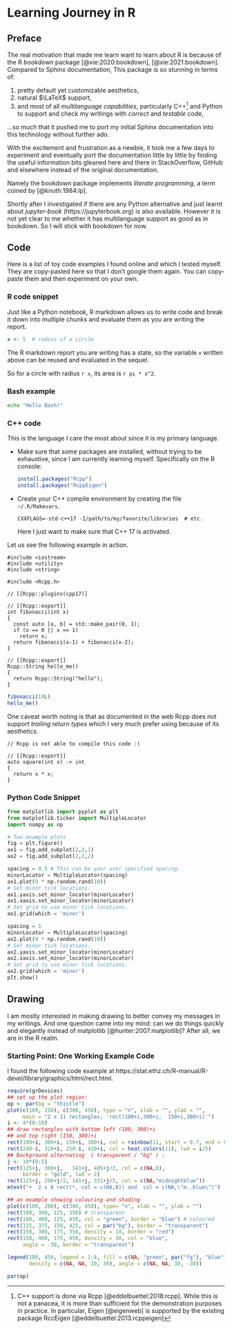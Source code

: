 # Learning Journey in R

## Preface

The real motivation that made me learn want to learn about R is because of the R
*bookdown* package [@xie:2020:bookdown], [@xie:2021:bookdown]. Compared to
Sphinx documentation, This package is so stunning in terms of:

1. pretty default yet customizable aesthetics,
2. natural $\LaTeX$ support,
3. and most of all *multilanguage capabilities*, particularly C++^[C++ support is
   done via Rcpp [@eddelbuettel:2018:rcpp]. While this is not a panacea, it is
   more than sufficient for the demonstration purposes in practice. In
   particular, Eigen [@eigenweb] is supported by the existing package RccEigen
   [@eddelbuettel:2013:rcppeigen]] and Python to support and check my writings
   with *correct* and *testable* code,

...so much that it pushed me to port my initial Sphinx documentation into this
technology without further ado.

With the excitement and frustration as a newbie, it took me a few days to
experiment and eventually port the documentation little by little by finding the
useful information bits gleaned here and there in StackOverflow, GitHub and
elsewhere instead of the original documentation.

Namely the bookdown package implements *literate programming*, a term coined by
[@knuth:1984:lp].

Shortly after I investigated if there are any Python alternative and just learnt
about *jupyter-book* (https://jupyterbook.org) is also available. However it is
not yet clear to me whether it has multilanguage support as good as in bookdown.
So I will stick with bookdown for now.

## Code

Here is a list of toy code examples I found online and which I tested myself.
They are copy-pasted here so that I don't google them again. You can copy-paste
them and then experiment on your own.

### R code snippet

Just like a Python notebook, R markdown allows us to write code and break it
down into multiple chunks and evaluate them as you are writing the report.

```r
x <- 5  # radius of a circle
```
The R markdown report you are writing has a state, so the variable `x` written
above can be reused and evaluated in the sequel.

So for a circle with radius `r x`, its area is `r pi * x^2`.

### Bash example

```bash
echo "Hello Bash!"
```

### C++ code

This is the language I care the most about since it is my primary language.

- Make sure that some packages are installed, without trying to be exhaustive,
  since I am currently learning myself. Specifically on the R console:

  ```r
  install.packages("Rcpp")
  install.packages("RcppEigen")
  ```

- Create your C++ compile environment by creating the file `~/.R/Makevars`.

  ```
  CXXFLAGS=-std-c++17 -I/path/to/my/favorite/libraries  # etc.
  ```
  Here I just want to make sure that C++ 17 is activated.

Let us see the following example in action.

```Rcpp

#include <iostream>
#include <utility>
#include <string>

#include <Rcpp.h>

// [[Rcpp::plugins(cpp17)]

// [[Rcpp::export]]
int fibonacci(int x)
{
  const auto [a, b] = std::make_pair(0, 1);
  if (x == 0 || x == 1)
    return x;
  return fibonacci(x-1) + fibonacci(x-2);
}

// [[Rcpp::export]]
Rcpp::String hello_me()
{
  return Rcpp::String("hello");
}
```

```r
fibonacci(10L)
hello_me()
```

One caveat worth noting is that as documented in the web Rcpp does not support
*trailing return types* which I very much prefer using because of its
aesthetics.

```Rcpp
// Rcpp is not able to compile this code :(

// [[Rcpp::export]]
auto square(int x) -> int
{
  return x * x;
}
```

### Python Code Snippet

```python
from matplotlib import pyplot as plt
from matplotlib.ticker import MultipleLocator
import numpy as np

# Two example plots
fig = plt.figure()
ax1 = fig.add_subplot(2,2,1)
ax2 = fig.add_subplot(2,2,2)

spacing = 0.5 # This can be your user specified spacing.
minorLocator = MultipleLocator(spacing)
ax1.plot(9 * np.random.rand(10))
# Set minor tick locations.
ax1.yaxis.set_minor_locator(minorLocator)
ax1.xaxis.set_minor_locator(minorLocator)
# Set grid to use minor tick locations.
ax1.grid(which = 'minor')

spacing = 1
minorLocator = MultipleLocator(spacing)
ax2.plot(9 * np.random.rand(10))
# Set minor tick locations.
ax2.yaxis.set_minor_locator(minorLocator)
ax2.xaxis.set_minor_locator(minorLocator)
# Set grid to use minor tick locations.
ax2.grid(which = 'minor')
plt.show()
```

## Drawing

I am mostly interested in making drawing to better convey my messages in my
writings. And one question came into my mind: can we do things quickly and
elegantly instead of matplotlib [@hunter:2007:matplotlib]? After all, we are in
the R realm.

### Starting Point: One Working Example Code
I found the following code example at
https://stat.ethz.ch/R-manual/R-devel/library/graphics/html/rect.html.

```r
require(grDevices)
## set up the plot region:
op <- par(bg = "thistle")
plot(c(100, 250), c(300, 450), type = "n", xlab = "", ylab = "",
     main = "2 x 11 rectangles; 'rect(100+i,300+i,  150+i,380+i)'")
i <- 4*(0:10)
## draw rectangles with bottom left (100, 300)+i
## and top right (150, 380)+i
rect(100+i, 300+i, 150+i, 380+i, col = rainbow(11, start = 0.7, end = 0.1))
rect(240-i, 320+i, 250-i, 410+i, col = heat.colors(11), lwd = i/5)
## Background alternating  ( transparent / "bg" ) :
j <- 10*(0:5)
rect(125+j, 360+j,   141+j, 405+j/2, col = c(NA,0),
     border = "gold", lwd = 2)
rect(125+j, 296+j/2, 141+j, 331+j/5, col = c(NA,"midnightblue"))
mtext("+  2 x 6 rect(*, col = c(NA,0)) and  col = c(NA,\"m..blue\")")

## an example showing colouring and shading
plot(c(100, 200), c(300, 450), type= "n", xlab = "", ylab = "")
rect(100, 300, 125, 350) # transparent
rect(100, 400, 125, 450, col = "green", border = "blue") # coloured
rect(115, 375, 150, 425, col = par("bg"), border = "transparent")
rect(150, 300, 175, 350, density = 10, border = "red")
rect(150, 400, 175, 450, density = 30, col = "blue",
     angle = -30, border = "transparent")

legend(180, 450, legend = 1:4, fill = c(NA, "green", par("fg"), "blue"),
       density = c(NA, NA, 10, 30), angle = c(NA, NA, 30, -30))

par(op)

```
